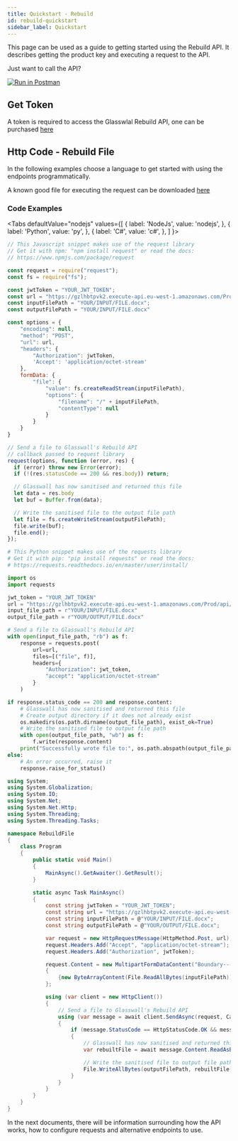 ```yaml
---
title: Quickstart - Rebuild
id: rebuild-quickstart
sidebar_label: Quickstart
---
```


<p>
This page can be used as a guide to getting started using the Rebuild API. It describes getting the product key and executing a request to the API.
</p>

<p>Just want to call the API?</p>

[![Run in Postman](https://run.pstmn.io/button.svg)](https://app.getpostman.com/run-collection/dc8ba5f0a4ecfa29ad12)

<div>
<h2>Get Token</h2>

A token is required to access the Glasswlal Rebuild API, one can be purchased [here](https://glasswall-store.com/products/glasswall-rebuild-cloud-in-shared-cloud-environment?variant=33476559274124)

<h2>Http Code - Rebuild File</h2>

<p>In the following examples choose a language to get started with using the endpoints programmatically.</p>

A known good file for executing the request can be downloaded  <a href="/examples/Rebuild_Example_Image_That_Rebuilds.bmp" download>here</a>


<h3>Code Examples</h3>

<Tabs
  defaultValue="nodejs"
  values={[
    { label: 'NodeJs', value: 'nodejs', },
    { label: 'Python', value: 'py', },
    { label: 'C#', value: 'c#', },
  ]
}>
<TabItem value="nodejs">

```javascript
// This Javascript snippet makes use of the request library
// Get it with npm: "npm install request" or read the docs:
// https://www.npmjs.com/package/request

const request = require("request");
const fs = require("fs");

const jwtToken = "YOUR_JWT_TOKEN";
const url = "https://gzlhbtpvk2.execute-api.eu-west-1.amazonaws.com/Prod/api/rebuild/file";
const inputFilePath = "YOUR/INPUT/FILE.docx";
const outputFilePath = "YOUR/INPUT/FILE.docx"

const options = {
    "encoding": null,
    "method": "POST",
    "url": url,
    "headers": {
        "Authorization": jwtToken,
        'Accept': 'application/octet-stream'
    },
    formData: {
        "file": {
            "value": fs.createReadStream(inputFilePath),
            "options": {
                "filename": "/" + inputFilePath,
                "contentType": null
            }
        }
    }
}

// Send a file to Glasswall's Rebuild API
// callback passed to request library
request(options, function (error, res) {
  if (error) throw new Error(error);
  if (!(res.statusCode == 200 && res.body)) return;    

  // Glasswall has now sanitised and returned this file
  let data = res.body
  let buf = Buffer.from(data);

  // Write the sanitised file to the output file path
  let file = fs.createWriteStream(outputFilePath);
  file.write(buf);
  file.end();
});

```

</TabItem>
<TabItem value="py">

```python
# This Python snippet makes use of the requests library
# Get it with pip: "pip install requests" or read the docs:
# https://requests.readthedocs.io/en/master/user/install/

import os
import requests

jwt_token = "YOUR_JWT_TOKEN"
url = "https://gzlhbtpvk2.execute-api.eu-west-1.amazonaws.com/Prod/api/rebuild/file"
input_file_path = r"YOUR/INPUT/FILE.docx"
output_file_path = r"YOUR/OUTPUT/FILE.docx"

# Send a file to Glasswall's Rebuild API
with open(input_file_path, "rb") as f:
    response = requests.post(
        url=url,
        files=[("file", f)],
        headers={
            "Authorization": jwt_token,
            "accept": "application/octet-stream"
        }
    )

if response.status_code == 200 and response.content:
    # Glasswall has now sanitised and returned this file
    # Create output directory if it does not already exist
    os.makedirs(os.path.dirname(output_file_path), exist_ok=True)
    # Write the sanitised file to output file path
    with open(output_file_path, "wb") as f:
        f.write(response.content)
    print("Successfully wrote file to:", os.path.abspath(output_file_path))
else:
    # An error occurred, raise it
    response.raise_for_status()
```

</TabItem>
<TabItem value="c#">

```csharp
using System;
using System.Globalization;
using System.IO;
using System.Net;
using System.Net.Http;
using System.Threading;
using System.Threading.Tasks;

namespace RebuildFile
{
    class Program
    {
        public static void Main()
        {
            MainAsync().GetAwaiter().GetResult();
        }

        static async Task MainAsync()
        {
            const string jwtToken = "YOUR_JWT_TOKEN";
            const string url = "https://gzlhbtpvk2.execute-api.eu-west-1.amazonaws.com/Prod/api/rebuild/file";
            const string inputFilePath = @"YOUR/INPUT/FILE.docx";
            const string outputFilePath = @"YOUR/OUTPUT/FILE.docx";

            var request = new HttpRequestMessage(HttpMethod.Post, url);
            request.Headers.Add("Accept", "application/octet-stream");
            request.Headers.Add("Authorization", jwtToken);

            request.Content = new MultipartFormDataContent("Boundary----" + DateTime.Now.ToString(CultureInfo.InvariantCulture))
            {
                {new ByteArrayContent(File.ReadAllBytes(inputFilePath)), "file", "/" + inputFilePath}
            };

            using (var client = new HttpClient())
            {
                // Send a file to Glasswall's Rebuild API
                using (var message = await client.SendAsync(request, CancellationToken.None))
                {
                    if (message.StatusCode == HttpStatusCode.OK && message.Content != null)
                    {
                        // Glasswall has now sanitised and returned this file
                        var rebuiltFile = await message.Content.ReadAsByteArrayAsync();

                        // Write the sanitised file to output file path
                        File.WriteAllBytes(outputFilePath, rebuiltFile);
                    }
                }
            }
        }
    }
}
```
</TabItem>
</Tabs>

</div>

<p>In the next documents, there will be information surrounding how the API works, how to configure requests and alternative endpoints to use.</p>